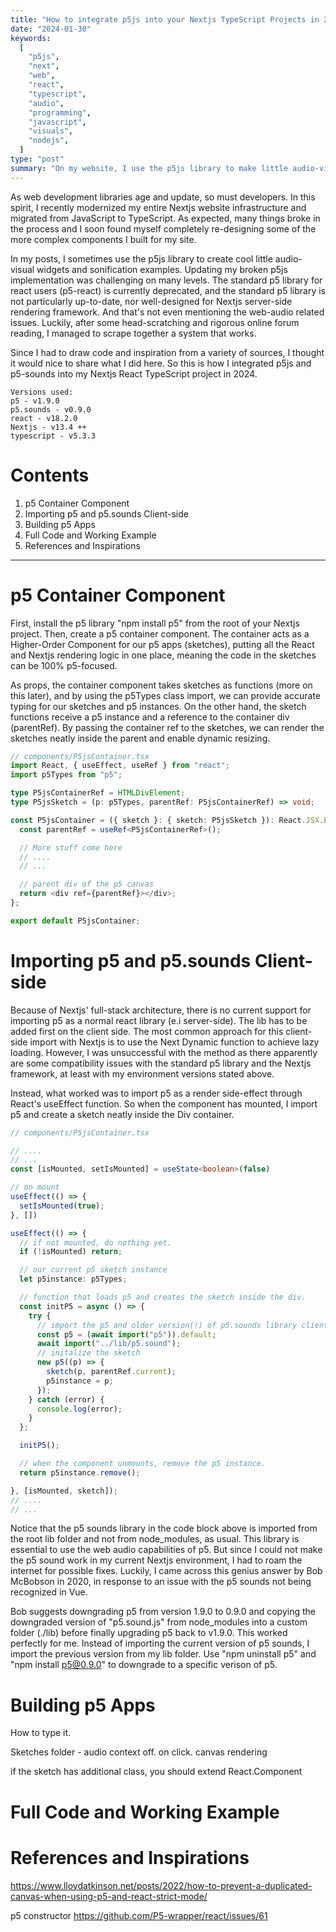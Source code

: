 ```yaml
---
title: "How to integrate p5js into your Nextjs TypeScript Projects in 2024"
date: "2024-01-30"
keywords:
  [
    "p5js",
    "next",
    "web",
    "react",
    "typescript",
    "audio",
    "programming",
    "javascript",
    "visuals",
    "nodejs",
  ]
type: "post"
summary: "On my website, I use the p5js library to make little audio-visual widgets. Recently, I decided to redesign and update my p5 and p5-sounds implementation to support newer versions of p5, React, Nextjs, and TypeScript. Click to read more about how you can do it."
---
```


As web development libraries age and update, so must developers. In this spirit, I recently modernized my entire Nextjs website infrastructure and migrated from JavaScript to TypeScript. As expected, many things broke in the process and I soon found myself completely re-designing some of the more complex components I built for my site.

In my posts, I sometimes use the p5js library to create cool little audio-visual widgets and sonification examples. Updating my broken <MyLink href="https://p5js.org/">p5js</MyLink> implementation was challenging on many levels. The standard p5 library for react users (<MyLink href="https://www.npmjs.com/package/react-p5">p5-react</MyLink>) is currently deprecated, and the standard p5 library is not particularly up-to-date, nor well-designed for Nextjs server-side rendering framework. And that's not even mentioning the web-audio related issues. Luckily, after some head-scratching and rigorous online forum reading, I managed to scrape together a system that works.

Since I had to draw code and inspiration from a variety of sources, I thought it would nice to share what I did here. So this is how I integrated p5js and p5-sounds into my Nextjs React TypeScript project in 2024.

```
Versions used:
p5 - v1.9.0
p5.sounds - v0.9.0
react - v18.2.0
Nextjs - v13.4 ++
typescript - v5.3.3
```

# Contents

1. <MyLink href="#p5-container-component">p5 Container Component</MyLink>
2. <MyLink href="#importing-p5-and-p5.sounds-client-side">
     Importing p5 and p5.sounds Client-side
   </MyLink>
3. <MyLink href="#building-p5-apps">Building p5 Apps</MyLink>
4. <MyLink href="#full-code-and-working-example">
     Full Code and Working Example
   </MyLink>
5. <MyLink href="#references-and-inspirations">
     References and Inspirations
   </MyLink>

---

# p5 Container Component

First, install the p5 library "npm install p5" from the root of your Nextjs project. Then, create a p5 container component. The container acts as a Higher-Order Component for our p5 apps (sketches), putting all the React and Nextjs rendering logic in one place, meaning the code in the sketches can be 100% p5-focused.

As props, the container component takes sketches as functions (more on this later), and by using the p5Types class import, we can provide accurate typing for our sketches and p5 instances. On the other hand, the sketch functions receive a p5 instance and a reference to the container div (parentRef). By passing the container ref to the sketches, we can render the sketches neatly inside the parent and enable dynamic resizing.

```TypeScript
// components/P5jsContainer.tsx
import React, { useEffect, useRef } from "react";
import p5Types from "p5";

type P5jsContainerRef = HTMLDivElement;
type P5jsSketch = (p: p5Types, parentRef: P5jsContainerRef) => void;

const P5jsContainer = ({ sketch }: { sketch: P5jsSketch }): React.JSX.Element => {
  const parentRef = useRef<P5jsContainerRef>();

  // More stuff come here
  // ....
  // ...

  // parent div of the p5 canvas
  return <div ref={parentRef}></div>;
};

export default P5jsContainer;

```

# Importing p5 and p5.sounds Client-side

Because of Nextjs' full-stack architecture, there is no current support for importing p5 as a normal react library (e.i server-side). The lib has to be added first on the client side. The most common approach for this client-side import with Nextjs is to use the Next Dynamic function to achieve lazy loading. However, I was unsuccessful with the method as there apparently are some compatibility issues with the standard p5 library and the Nextjs framework, at least with my environment versions stated above.

Instead, what worked was to import p5 as a render side-effect through React's useEffect function. So when the component has mounted, I import p5 and create a sketch neatly inside the Div container.

```TypeScript
// components/P5jsContainer.tsx

// ....
// ...
const [isMounted, setIsMounted] = useState<boolean>(false)

// on mount
useEffect(() => {
  setIsMounted(true);
}, [])

useEffect(() => {
  // if not mounted, do nothing yet.
  if (!isMounted) return;

  // our current p5 sketch instance
  let p5instance: p5Types;

  // function that loads p5 and creates the sketch inside the div.
  const initP5 = async () => {
    try {
      // import the p5 and older version(!) of p5.sounds library client-side
      const p5 = (await import("p5")).default;
      await import("../lib/p5.sound");
      // initalize the sketch
      new p5((p) => {
        sketch(p, parentRef.current);
        p5instance = p;
      });
    } catch (error) {
      console.log(error);
    }
  };

  initP5();

  // when the component unmounts, remove the p5 instance.
  return p5instance.remove();

}, [isMounted, sketch]);
// ....
// ...

```

Notice that the p5 sounds library in the code block above is imported from the root lib folder and not from node_modules, as usual. This library is essential to use the web audio capabilities of p5. But since I could not make the p5 sound work in my current Nextjs environment, I had to roam the internet for possible fixes. Luckily, I came across <MyLink href="https://stackoverflow.com/questions/61985249/how-to-import-and-utilize-p5-sound-in-vue">this genius answer</MyLink> by Bob McBobson in 2020, in response to an issue with the p5 sounds not being recognized in Vue.

Bob suggests downgrading p5 from version 1.9.0 to 0.9.0 and copying the downgraded version of "p5.sound.js" from node_modules into a custom folder (./lib) before finally upgrading p5 back to v1.9.0. This worked perfectly for me. Instead of importing the current version of p5 sounds, I import the previous version from my lib folder. Use "npm uninstall p5" and "npm install p5@0.9.0" to downgrade to a specific verison of p5.

# Building p5 Apps

How to type it.

Sketches folder - audio context off. on click. canvas rendering

if the sketch has additional class, you should extend React.Component

# Full Code and Working Example

<P5SonicOrbs />

# References and Inspirations

https://www.lloydatkinson.net/posts/2022/how-to-prevent-a-duplicated-canvas-when-using-p5-and-react-strict-mode/

p5 constructor
https://github.com/P5-wrapper/react/issues/61
